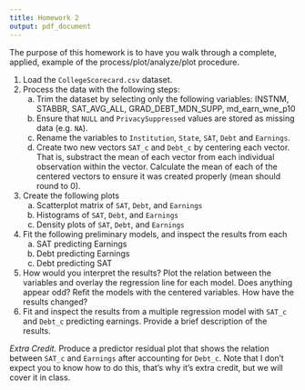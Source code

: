 ```yaml
---
title: Homework 2
output: pdf_document
---
```

The purpose of this homework is to have you walk through a complete, applied, 
  example of the process/plot/analyze/plot procedure.

1. Load the `CollegeScorecard.csv` dataset.
2. Process the data with the following steps:
	a) Trim the dataset by selecting only the following variables: INSTNM, 
	   STABBR, SAT_AVG_ALL, GRAD_DEBT_MDN_SUPP, md_earn_wne_p10
    b) Ensure that `NULL` and `PrivacySuppressed` values are stored as missing
       data (e.g. `NA`).
    c) Rename the variables to `Institution`, `State`, `SAT`, `Debt` and 
       `Earnings`.
    d) Create two new vectors `SAT_c` and `Debt_c` by centering each vector.
       That is, substract the mean of each vector from each individual 
       observation within the vector. Calculate the mean of each of the centered
       vectors to ensure it was created properly (mean should round to 0).
3. Create the following plots
	a) Scatterplot matrix of `SAT`, `Debt`, and `Earnings`
	b) Histograms of `SAT`, `Debt`, and `Earnings`
	c) Density plots of `SAT`, `Debt`, and `Earnings`
4. Fit the following preliminary models, and inspect the results from each
	a) SAT predicting Earnings
	b) Debt predicting Earnings
	c) Debt predicting SAT
5. How would you interpret the results? Plot the relation between the variables 
   and overlay the regression line for each model. Does anything appear odd? 
   Refit the models with the centered variables. How have the results changed?
6. Fit and inspect the results from a multiple regression model with `SAT_c` and 
   `Debt_c` predicting earnings. Provide a brief description of the results.

*Extra Credit.* Produce a predictor residual plot that shows the relation 
  between `SAT_c` and `Earnings` after accounting for `Debt_c`. Note that I 
  don't expect you to know how to do this, that's why it's extra credit, but we
  will cover it in class.

